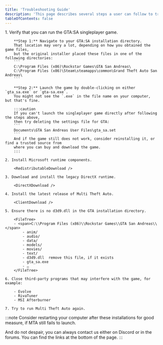 ```yaml
---
title: 'Troubleshooting Guide'
description: 'This page describes several steps a user can follow to troubleshoot their issue with MTA.'
tableOfContents: false
---
```



<Steps>
    1. Verify that you can run the GTA:SA singleplayer game.

        **Step 1:** Navigate to your GTA:SA installation directory.
        That location may very a lot, depending on how you obtained the game files,
        but the original installer placed these files in one of the following directories:
        ```
        C:\Program Files (x86)\Rockstar Games\GTA San Andreas\
        C:\Program Files (x86)\Steam\steamapps\common\Grand Theft Auto San Andreas\
        ```

        **Step 2:** Launch the game by double-clicking on either `gta_sa.exe` or `gta-sa.exe`.
        You might not see the `.exe` in the file name on your computer, but that's fine.

        :::caution
        If you can't launch the singleplayer game directly after following the steps above,
        then try deleting the settings file for GTA:
        ```
        Documents\GTA San Andreas User Files\gta_sa.set
        ```
        And if the game still does not work, consider reinstalling it, or find a trusted source from
        where you can buy and download the game.
        :::

    2. Install Microsoft runtime components.

        <RedistributableDownload />

    3. Download and install the legacy DirectX runtime.

        <DirectXDownload />

    4. Install the latest release of Multi Theft Auto.

        <ClientDownload />

    5. Ensure there is no d3d9.dll in the GTA installation directory.

        <FileTree>
        - <span>C:\\Program Files (x86)\\Rockstar Games\\GTA San Andreas\\</span>
            - anim/
            - audio/
            - data/
            - models/
            - movies/
            - text/
            - d3d9.dll  remove this file, if it exists
            - gta_sa.exe
            - …
        </FileTree>

    6. Close third-party programs that may interfere with the game, for example:

        - Evolve
        - RivaTuner
        - MSI Afterburner

    7. Try to run Multi Theft Auto again.
</Steps>

:::note
Consider restarting your computer after these installations for good measure, if
MTA still fails to launch.

And do not despair, you can always contact us either on Discord or in the forums.
You can find the links at the bottom of the page.
:::
